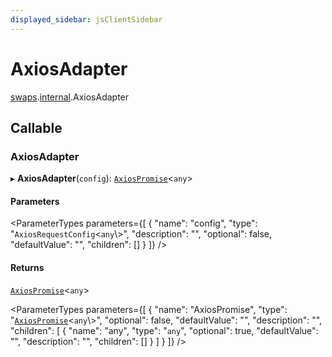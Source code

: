 ```yaml
---
displayed_sidebar: jsClientSidebar
---
```



# AxiosAdapter

[swaps](../../modules/swaps.mdx).[internal](../../swaps/modules/swaps.internal.mdx).AxiosAdapter

## Callable

### AxiosAdapter

▸ **AxiosAdapter**(`config`): [`AxiosPromise`](swaps.internal.AxiosPromise.mdx)<`any`\>

#### Parameters

<ParameterTypes parameters={[
  {
    "name": "config",
    "type": "`AxiosRequestConfig`<`any`\\>",
    "description": "",
    "optional": false,
    "defaultValue": "",
    "children": []
  }
]} />

#### Returns

[`AxiosPromise`](swaps.internal.AxiosPromise.mdx)<`any`\>

<ParameterTypes parameters={[
  {
    "name": "AxiosPromise",
    "type": "[`AxiosPromise`](swaps.internal.AxiosPromise.mdx)<`any`\\>",
    "optional": false,
    "defaultValue": "",
    "description": "",
    "children": [
      {
        "name": "any",
        "type": "`any`",
        "optional": true,
        "defaultValue": "",
        "description": "",
        "children": []
      }
    ]
  }
]} />
